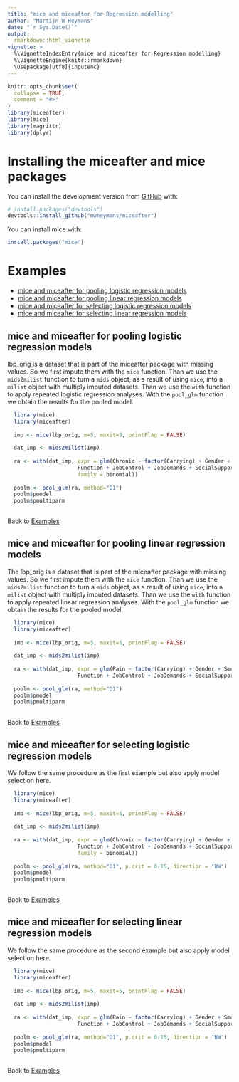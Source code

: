 ```yaml
---
title: "mice and miceafter for Regression modelling"
author: "Martijn W Heymans"
date: "`r Sys.Date()`"
output:
  rmarkdown::html_vignette
vignette: >
  %\VignetteIndexEntry{mice and miceafter for Regression modelling}
  %\VignetteEngine{knitr::rmarkdown}
  \usepackage[utf8]{inputenc}
---
```


```r
knitr::opts_chunk$set(
  collapse = TRUE,
  comment = "#>"
)
library(miceafter)
library(mice)
library(magrittr)
library(dplyr)
```

# Installing the miceafter and mice packages

You can install the development version from [GitHub](https://github.com/) with:

``` r
# install.packages("devtools")
devtools::install_github("mwheymans/miceafter")
```
You can install mice with:

``` r
install.packages("mice")

``` 
# Examples 

+ [mice and miceafter for pooling logistic regression models]
+ [mice and miceafter for pooling linear regression models]
+ [mice and miceafter for selecting logistic regression models]
+ [mice and miceafter for selecting linear regression models]

## mice and miceafter for pooling logistic regression models

lbp_orig is a dataset that is part of the miceafter package with missing values. So we first impute them with the `mice` function. Than we use the `mids2milist` function to turn a `mids` object, as a result of using `mice`, into a `milist` object with multiply imputed datasets. Than we use the `with` function to apply repeated logistic regression analyses. With the `pool_glm` function we obtain the results for the pooled model.

```r

  library(mice)
  library(miceafter)
  
  imp <- mice(lbp_orig, m=5, maxit=5, printFlag = FALSE) 
 
  dat_imp <- mids2milist(imp)
  
  ra <- with(dat_imp, expr = glm(Chronic ~ factor(Carrying) + Gender + Smoking + 
                      Function + JobControl + JobDemands + SocialSupport, 
                      family = binomial))
  
  poolm <- pool_glm(ra, method="D1")
  poolm$pmodel
  poolm$pmultiparm
 
```

Back to [Examples]

## mice and miceafter for pooling linear regression models

The lbp_orig is a dataset that is part of the miceafter package with missing values. So we first impute them with the `mice` function. Than we use the `mids2milist` function to turn a `mids` object, as a result of using `mice`, into a `milist` object with multiply imputed datasets. Than we use the `with` function to apply repeated linear regression analyses. With the `pool_glm` function we obtain the results for the pooled model.

```r

  library(mice)
  library(miceafter)
  
  imp <- mice(lbp_orig, m=5, maxit=5, printFlag = FALSE) 
 
  dat_imp <- mids2milist(imp)
  
  ra <- with(dat_imp, expr = glm(Pain ~ factor(Carrying) + Gender + Smoking + 
                      Function + JobControl + JobDemands + SocialSupport))
  
  poolm <- pool_glm(ra, method="D1")
  poolm$pmodel
  poolm$pmultiparm
 
```

Back to [Examples]

## mice and miceafter for selecting logistic regression models

We follow the same procedure as the first example but also apply model selection here.

```r

  library(mice)
  library(miceafter)
  
  imp <- mice(lbp_orig, m=5, maxit=5, printFlag = FALSE) 
 
  dat_imp <- mids2milist(imp)
  
  ra <- with(dat_imp, expr = glm(Chronic ~ factor(Carrying) + Gender + Smoking + 
                      Function + JobControl + JobDemands + SocialSupport, 
                      family = binomial))
  
  poolm <- pool_glm(ra, method="D1", p.crit = 0.15, direction = "BW")
  poolm$pmodel
  poolm$pmultiparm
 
```

Back to [Examples]

## mice and miceafter for selecting linear regression models

We follow the same procedure as the second example but also apply model selection here.

```r

  library(mice)
  library(miceafter)
  
  imp <- mice(lbp_orig, m=5, maxit=5, printFlag = FALSE) 
 
  dat_imp <- mids2milist(imp)
  
  ra <- with(dat_imp, expr = glm(Pain ~ factor(Carrying) + Gender + Smoking + 
                      Function + JobControl + JobDemands + SocialSupport))
  
  poolm <- pool_glm(ra, method="D1", p.crit = 0.15, direction = "BW")
  poolm$pmodel
  poolm$pmultiparm
  
```

Back to [Examples]

